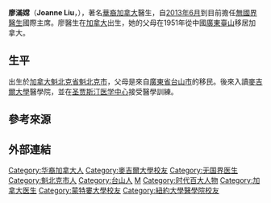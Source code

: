 {{多個問題|
{{expand language|1=en|page=|time=2019-11-19T00:02:52+00:00}}
{{blpunsourced|time=2016-12-13T10:08:04+00:00}}
{{expand|time=2016-12-13T10:08:04+00:00}}
}}
{{Infobox scientist
| honorific_prefix =
| name        = 
| honorific_suffix = {{Post-nominals|country=CAN|FRCPC|size=100%}}
| native_name = 
| native_name_lang = ch
| image       = Joanne Liu at Chatham House 2015.jpg
| image_size  = 
| alt         = 
| caption     = [[查塔姆大廈|查塔姆大廈]]的廖滿嫦（攝於2015年） 
| birth_date  = {{birth date and age|1965|11|04}}
| birth_place = {{flag|Canada|1957}}[[魁北克省|魁北克省]][[魁北克市|魁北克市]]
| death_date  = <!--{{death date and age |YYYY|MM|DD |YYYY|MM|DD}} (death date then birth date)-->
| death_place = 
| death_cause = 
| resting_place = 
| resting_place_coordinates =  <!--{{coord|LAT|LONG|type:landmark|display=inline,title}}-->
| other_names = 
| residence   = {{CAN}}
| citizenship = {{CAN}}
| fields      = [[急診醫學|急診醫學]]、[[小兒科|小兒科]]
| workplaces  = [[無國界醫生|無國界醫生]]（2013年-）<br />[[蒙特婁大學|蒙特婁大學]]<br />[[麥基爾大學|麥基爾大學]]
| patrons     = 
| education   = 
| alma_mater  = [[麥基爾大學|麥基爾大學]]<br />[[紐約大學|紐約大學]]<br />[[蒙特婁大學|蒙特婁大學]]
| thesis_title =        <!--(or  | thesis1_title =  and  | thesis2_title = )-->
| thesis_url  =         <!--(or  | thesis1_url  =   and  | thesis2_url  =  )-->
| thesis_year =         <!--(or  | thesis1_year =   and  | thesis2_year =  )-->
| doctoral_advisor =    <!--(or  | doctoral_advisors = )-->
| academic_advisors = 
| doctoral_students = 
| notable_students = 
| known_for   = [[無國界醫生|無國界醫生]]國際主席
| influences  = 
| influenced  = 
| awards      = {{le|魁北克國家秩序|National Order of Quebec}}<br />[[时代百大人物|时代百大人物]]
| author_abbrev_bot = 
| author_abbrev_zoo = 
| spouse      =         <!--(or | spouses = )-->
| partner     =         <!--(or | partners = )-->
| children    = 
| signature   =         <!--(filename only)-->
| signature_alt = 
| website     =         <!--{{URL|www.example.com}}-->
| footnotes   = 
}}
'''廖滿嫦'''（'''Joanne Liu'''，{{bd|1965年|4月11日||}}），著名[[加拿大華人|華裔加拿大]]醫生，自[[2013年6月|2013年6月]]到目前擔任[[無國界醫生|無國界醫生]]國際主席。廖醫生在[[加拿大|加拿大]]出生，她的父母在1951年從中國[[廣東|廣東]][[臺山|臺山]]移居加拿大。

==生平==
出生於[[加拿大|加拿大]][[魁北克省|魁北克省]][[魁北克市|魁北克市]]，父母是來自[[廣東省|廣東省]][[台山市|台山市]]的移民。後來入讀[[麥吉爾大學|麥吉爾大學]]醫學院，並在[[圣贾斯汀医学中心|圣贾斯汀医学中心]]接受醫學訓練。
==參考來源==
{{Reflist|3}}
==外部連結==
{{DEFAULTSORT:L}}
[[Category:华裔加拿大人|Category:华裔加拿大人]]
[[Category:麥吉爾大學校友|Category:麥吉爾大學校友]]
[[Category:无国界医生|Category:无国界医生]]
[[Category:魁北克市人|Category:魁北克市人]]
[[Category:台山人|Category:台山人]]
[[Category:廖姓|M]]
[[Category:时代百大人物|Category:时代百大人物]]
[[Category:加拿大医生|Category:加拿大医生]]
[[Category:蒙特婁大學校友|Category:蒙特婁大學校友]]
[[Category:紐約大學醫學院校友|Category:紐約大學醫學院校友]]